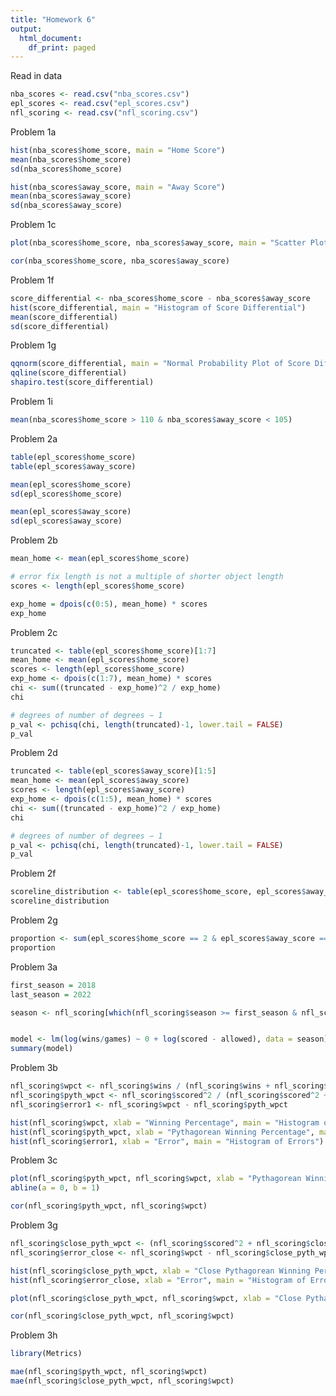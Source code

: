 ```yaml
---
title: "Homework 6"
output:
  html_document:
    df_print: paged
---
```


Read in data

```r
nba_scores <- read.csv("nba_scores.csv")
epl_scores <- read.csv("epl_scores.csv")
nfl_scoring <- read.csv("nfl_scoring.csv")

```

Problem 1a

```r
hist(nba_scores$home_score, main = "Home Score")
mean(nba_scores$home_score)
sd(nba_scores$home_score)

hist(nba_scores$away_score, main = "Away Score")
mean(nba_scores$away_score)
sd(nba_scores$away_score)

```

Problem 1c

```r
plot(nba_scores$home_score, nba_scores$away_score, main = "Scatter Plot of Home Scores vs. Away Scores", xlab = "Home Score", ylab = "Away Score",  pch = 16)

cor(nba_scores$home_score, nba_scores$away_score)
```

Problem 1f

```r
score_differential <- nba_scores$home_score - nba_scores$away_score
hist(score_differential, main = "Histogram of Score Differential")
mean(score_differential)
sd(score_differential)
```

Problem 1g

```r
qqnorm(score_differential, main = "Normal Probability Plot of Score Differential")
qqline(score_differential)
shapiro.test(score_differential)

```

Problem 1i

```r
mean(nba_scores$home_score > 110 & nba_scores$away_score < 105)
```

Problem 2a

```r
table(epl_scores$home_score)
table(epl_scores$away_score)

mean(epl_scores$home_score)
sd(epl_scores$home_score)

mean(epl_scores$away_score)
sd(epl_scores$away_score)
```

Problem 2b

```r
mean_home <- mean(epl_scores$home_score)

# error fix length is not a multiple of shorter object length
scores <- length(epl_scores$home_score) 

exp_home = dpois(c(0:5), mean_home) * scores
exp_home

```

Problem 2c

```r
truncated <- table(epl_scores$home_score)[1:7]
mean_home <- mean(epl_scores$home_score)
scores <- length(epl_scores$home_score) 
exp_home <- dpois(c(1:7), mean_home) * scores
chi <- sum((truncated - exp_home)^2 / exp_home)
chi

# degrees of number of degrees − 1
p_val <- pchisq(chi, length(truncated)-1, lower.tail = FALSE)
p_val


```

Problem 2d

```r
truncated <- table(epl_scores$away_score)[1:5]
mean_home <- mean(epl_scores$away_score)
scores <- length(epl_scores$away_score) 
exp_home <- dpois(c(1:5), mean_home) * scores
chi <- sum((truncated - exp_home)^2 / exp_home)
chi

# degrees of number of degrees − 1
p_val <- pchisq(chi, length(truncated)-1, lower.tail = FALSE)
p_val


```

Problem 2f

```r
scoreline_distribution <- table(epl_scores$home_score, epl_scores$away_score) / nrow(epl_scores)
scoreline_distribution
```

Problem 2g

```r
proportion <- sum(epl_scores$home_score == 2 & epl_scores$away_score == 1) / nrow(epl_scores)
proportion
```

Problem 3a

```r


first_season = 2018
last_season = 2022

season <- nfl_scoring[which(nfl_scoring$season >= first_season & nfl_scoring$season <= last_season & nfl_scoring$wins > 0 & nfl_scoring$losses > 0), ]


model <- lm(log(wins/games) ~ 0 + log(scored - allowed), data = season)
summary(model)

```

Problem 3b

```r
nfl_scoring$wpct <- nfl_scoring$wins / (nfl_scoring$wins + nfl_scoring$losses)
nfl_scoring$pyth_wpct <- nfl_scoring$scored^2 / (nfl_scoring$scored^2 + nfl_scoring$allowed^2)
nfl_scoring$error1 <- nfl_scoring$wpct - nfl_scoring$pyth_wpct

hist(nfl_scoring$wpct, xlab = "Winning Percentage", main = "Histogram of Winning Percentages")
hist(nfl_scoring$pyth_wpct, xlab = "Pythagorean Winning Percentage", main = "Histogram of Pythagorean Winning Percentages")
hist(nfl_scoring$error1, xlab = "Error", main = "Histogram of Errors")
```

Problem 3c

```r
plot(nfl_scoring$pyth_wpct, nfl_scoring$wpct, xlab = "Pythagorean Winning Percentage", ylab = "Actual Winning Percentage", pch = 19)
abline(a = 0, b = 1)

cor(nfl_scoring$pyth_wpct, nfl_scoring$wpct)
```

Problem 3g

```r
nfl_scoring$close_pyth_wpct <- (nfl_scoring$scored^2 + nfl_scoring$close_wins) / ((nfl_scoring$scored^2 + nfl_scoring$allowed^2) + nfl_scoring$close_games)
nfl_scoring$error_close <- nfl_scoring$wpct - nfl_scoring$close_pyth_wpct

hist(nfl_scoring$close_pyth_wpct, xlab = "Close Pythagorean Winning Percentage", main = "Histogram of Close Pythagorean Winning Percentages")
hist(nfl_scoring$error_close, xlab = "Error", main = "Histogram of Errors for Close Pythagorean Winning Percentages")

plot(nfl_scoring$close_pyth_wpct, nfl_scoring$wpct, xlab = "Close Pythagorean Win Percentage", ylab = "Actual Winning Percentage",  pch = 19)

cor(nfl_scoring$close_pyth_wpct, nfl_scoring$wpct)
```

Problem 3h

```r
library(Metrics)

mae(nfl_scoring$pyth_wpct, nfl_scoring$wpct)
mae(nfl_scoring$close_pyth_wpct, nfl_scoring$wpct)
```


